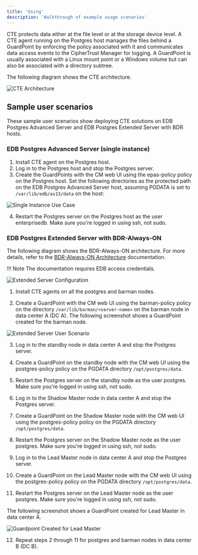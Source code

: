 ```yaml
---
title: 'Using'
description: 'Walkthrough of example usage scenarios'
---
```


CTE protects data either at the file level or at the storage device level. A CTE agent running on the Postgres host manages the files behind a GuardPoint by enforcing the policy associated with it and communicates data access events to the CipherTrust Manager for logging. A GuardPoint is usually associated with a Linux mount point or a Windows volume but can also be associated with a directory subtree.

The following diagram shows the CTE architecture.

![CTE Architecture](Images/UsingCTE.png)

## Sample user scenarios

These sample user scenarios show deploying CTE solutions on EDB Postgres Advanced Server and EDB Postgres Extended Server with BDR hosts.

### EDB Postgres Advanced Server (single instance)

1. Install CTE agent on the Postgres host. 
2. Log in to the Postgres host and stop the Postgres server.
3. Create the GuardPoints with the CM web UI using the epas-policy policy on the Postgres host. Set the following directories as the protected path on the EDB Postgres Advanced Server host, assuming PGDATA is set to `/var/lib/edb/as13/data` on the host:

![Single Instance Use Case](Images/SampleUserScenarios1.png)

4. Restart the Postgres server on the Postgres host as the user enterprisedb. Make sure you're logged in using ssh, not sudo.

### EDB Postgres Extended Server with BDR-Always-ON

The following diagram shows the BDR-Always-ON architecture. For more details, refer to the [BDR-Always-ON Architecture](https://documentation.2ndquadrant.com/tpa/release/21.1-1/architecture-BDR-Always-ON/) documentation.
 
!!! Note
    The documentation requires EDB access credentials.

![Extended Server Configuration](Images/EDBPostgresExtendedwithBDRAlwaysOn.png)

1. Install CTE agents on all the postgres and barman nodes.

2. Create a GuardPoint with the CM web UI using the barman-policy policy on the directory `/var/lib/barman/<server-name>`  on the barman node in data center A (DC A). The following screenshot shows a GuardPoint created for the barman node.

![Extended Server User Scenario](Images/SampleUserScenarios3.png)

3. Log in to the standby node in data center A and stop the Postgres server.

4. Create a GuardPoint on the standby node with the CM web UI using the postgres-policy policy on the PGDATA directory `/opt/postgres/data`.

5. Restart the Postgres server on the standby node as the user postgres.  Make sure you're logged in using ssh, not sudo.

6. Log in to the Shadow Master node in data center A and stop the Postgres server.

7. Create a GuardPoint on the Shadow Master node with the CM web UI using the postgres-policy policy on the PGDATA directory `/opt/postgres/data`. 

8. Restart the Postgres server on the Shadow Master node as the user postgres. Make sure you're logged in using ssh, not sudo.

9. Log in to the Lead Master node in data center A and stop the Postgres server.

10. Create a GuardPoint on the Lead Master node with the CM web UI using the postgres-policy policy on the PGDATA directory `/opt/postgres/data`. 

11. Restart the Postgres server on the Lead Master node as the user postgres. Make sure you're logged in using ssh, not sudo.

The following screenshot shows a GuardPoint created for Lead Master in data center A.

![Guardpoint Created for Lead Master](Images/SampleUserScenarios4.png)

12. Repeat steps 2 through 11 for postgres and barman nodes in data center B (DC B).
